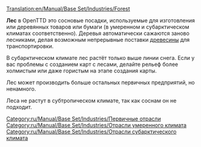 [[Translation:en/Manual/Base Set/Industries/Forest]]

{{ru/Manual/Base Set/Industries/Промышленность| Изображение=en/Manual/Base Set/Industries/Forest(industry).png
| имя=Лес
| Климат=[[ru/Manual/Климат|Умеренный]], [[ru/Manual/Климат|Субарктический]].
| Принимает=ничего
| Производит=[[ru/Manual/Base Set/Cargos/Древесина|Древесина]]
| Примечания=В Субарктическом климате:<br/>[[File:en/Manual/Base Set/Industries/Snowforest.png|224px|center]]
}}
'''Лес''' в OpenTTD это сосновые посадки, используемые для изготовления или деревянных товаров или бумаги (в умеренном и субарктическом климатах соответственно). Деревья автоматически сажаются заново лесниками, делая возможным непрерывные поставки [[ru/Manual/Base Set/Cargos/Древесина|древесины]] для транспортировки.

В субарктическом климате лес растёт только выше линии снега. Если у вас проблемы с созданием карт с лесами, делайте рельеф более холмистым или даже гористым на этапе создания карты.

Лес может производить больше остальных первичных предприятий, но ненамного.

Леса не растут в субтропическом климате, так как соснам он не подходит.

[[Category:ru/Manual/Base Set/Industries/Первичные отрасли]]
[[Category:ru/Manual/Base Set/Industries/Отрасли умеренного климата]]
[[Category:ru/Manual/Base Set/Industries/Отрасли субарктического климата]]